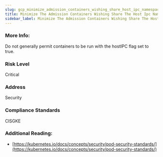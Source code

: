 ```yaml
---
slug: gcp_minimize_admission_containers_wishing_share_host_ipc_namespace
title: Minimize The Admission Containers Wishing Share The Host Ipc Namespace
sidebar_label: Minimize The Admission Containers Wishing Share The Host Ipc Namespace
---
```


### More Info:

Do not generally permit containers to be run with the hostIPC flag set to true.

### Risk Level

Critical

### Address

Security

### Compliance Standards

CISGKE

### Additional Reading:

- [https://kubernetes.io/docs/concepts/security/pod-security-standards/](https://kubernetes.io/docs/concepts/security/pod-security-standards/) 

